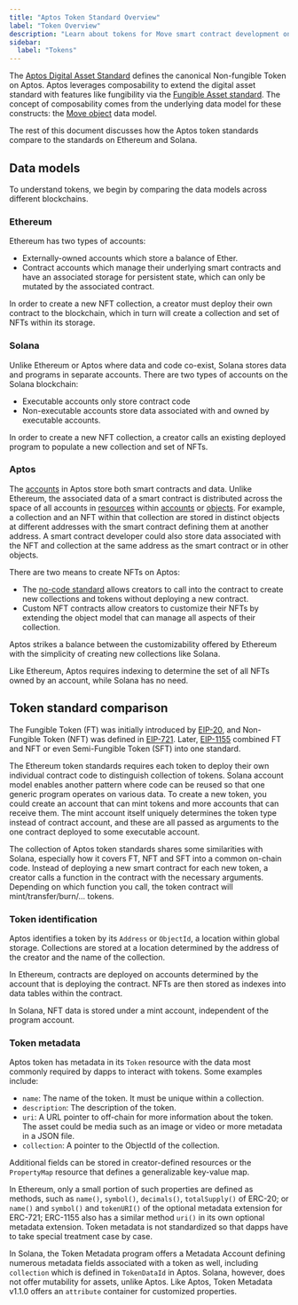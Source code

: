 ```yaml
---
title: "Aptos Token Standard Overview"
label: "Token Overview"
description: "Learn about tokens for Move smart contract development on Aptos blockchain."
sidebar:
  label: "Tokens"
---
```


The [Aptos Digital Asset Standard](/build/smart-contracts/digital-asset) defines the
canonical Non-fungible Token on Aptos. Aptos leverages composability to extend
the digital asset standard with features like fungibility via
the [Fungible Asset standard](/build/smart-contracts/fungible-asset). The concept of
composability comes from the underlying data model for these constructs:
the [Move object](/build/smart-contracts/objects) data model.

The rest of this document discusses how the Aptos token standards compare to the
standards on Ethereum and Solana.

## Data models

To understand tokens, we begin by comparing the data models across different
blockchains.

### Ethereum

Ethereum has two types of accounts:

- Externally-owned accounts which store a balance of Ether.
- Contract accounts which manage their underlying smart contracts and have an
  associated storage for persistent state, which can only be mutated by the
  associated contract.

In order to create a new NFT collection, a creator must deploy their own
contract to the blockchain, which in turn will create a collection and set of
NFTs within its storage.

### Solana

Unlike Ethereum or Aptos where data and code co-exist, Solana stores data and
programs in separate accounts. There are two types of accounts on the Solana
blockchain:

- Executable accounts only store contract code
- Non-executable accounts store data associated with and owned by executable
  accounts.

In order to create a new NFT collection, a creator calls an existing deployed
program to populate a new collection and set of NFTs.

### Aptos

The [accounts](/network/blockchain/accounts) in Aptos store both smart contracts
and data. Unlike Ethereum, the associated data of a smart contract is
distributed across the space of all accounts
in [resources](/network/blockchain/resources)
within [accounts](/network/blockchain/accounts)
or [objects](/build/smart-contracts/objects). For example, a collection and an
NFT within that collection are stored in distinct objects at different addresses
with the smart contract defining them at another address. A smart contract
developer could also store data associated with the NFT and collection at the
same address as the smart contract or in other objects.

There are two means to create NFTs on Aptos:

- The [no-code standard](https://github.com/aptos-foundation/AIPs/blob/main/aips/aip-22.md)
  allows creators to call into the contract to create new collections and tokens
  without deploying a new contract.
- Custom NFT contracts allow creators to customize their NFTs by extending the
  object model that can manage all aspects of their collection.

Aptos strikes a balance between the customizability offered by Ethereum with the
simplicity of creating new collections like Solana.

Like Ethereum, Aptos requires indexing to determine the set of all NFTs owned by
an account, while Solana has no need.

## Token standard comparison

The Fungible Token (FT) was initially introduced
by [EIP-20](https://eips.ethereum.org/EIPS/eip-20), and Non-Fungible Token (NFT)
was defined in [EIP-721](https://eips.ethereum.org/EIPS/eip-721).
Later, [EIP-1155](https://eips.ethereum.org/EIPS/eip-1155) combined FT and NFT
or even Semi-Fungible Token (SFT) into one standard.

The Ethereum token standards requires each token to deploy their own individual
contract code to distinguish collection of tokens. Solana account model enables
another pattern where code can be reused so that one generic program operates on
various data. To create a new token, you could create an account that can mint
tokens and more accounts that can receive them. The mint account itself uniquely
determines the token type instead of contract account, and these are all passed
as arguments to the one contract deployed to some executable account.

The collection of Aptos token standards shares some similarities with Solana,
especially how it covers FT, NFT and SFT into a common on-chain code. Instead of
deploying a new smart contract for each new token, a creator calls a function in
the contract with the necessary arguments. Depending on which function you call,
the token contract will mint/transfer/burn/... tokens.

### Token identification

Aptos identifies a token by its `Address` or `ObjectId`, a location within
global storage. Collections are stored at a location determined by the address
of the creator and the name of the collection.

In Ethereum, contracts are deployed on accounts determined by the account that
is deploying the contract. NFTs are then stored as indexes into data tables
within the contract.

In Solana, NFT data is stored under a mint account, independent of the program
account.

### Token metadata

Aptos token has metadata in its `Token` resource with the data most commonly
required by dapps to interact with tokens. Some examples include:

- `name`: The name of the token. It must be unique within a collection.
- `description`: The description of the token.
- `uri`: A URL pointer to off-chain for more information about the token. The
  asset could be media such as an image or video or more metadata in a JSON
  file.
- `collection`: A pointer to the ObjectId of the collection.

Additional fields can be stored in creator-defined resources or
the `PropertyMap` resource that defines a generalizable key-value map.

In Ethereum, only a small portion of such properties are defined as methods,
such as `name()`, `symbol()`, `decimals()`, `totalSupply()` of ERC-20;
or `name()` and `symbol()` and `tokenURI()` of the optional metadata extension
for ERC-721; ERC-1155 also has a similar method `uri()` in its own optional
metadata extension. Token metadata is not standardized so that dapps have to
take special treatment case by case.

In Solana, the Token Metadata program offers a Metadata Account defining
numerous metadata fields associated with a token as well, including `collection`
which is defined in `TokenDataId` in Aptos. Solana, however, does not offer
mutability for assets, unlike Aptos. Like Aptos, Token Metadata v1.1.0 offers
an `attribute` container for customized properties.
